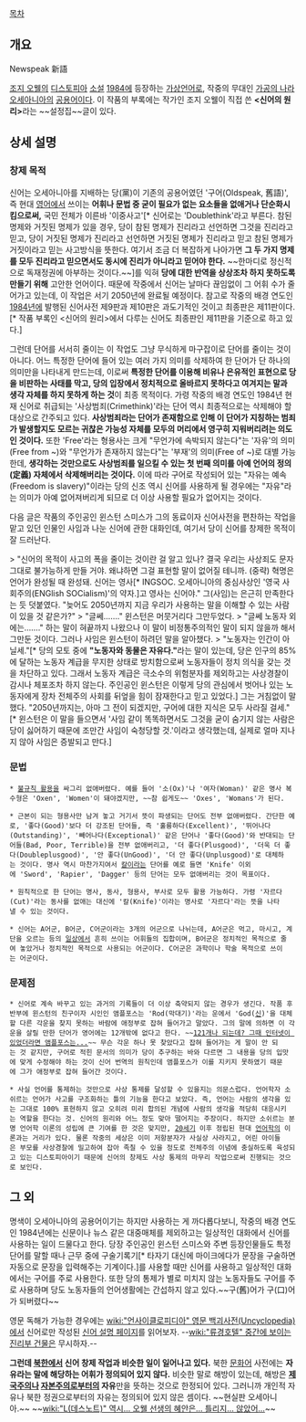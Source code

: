 [[목차]]

== 개요 ==
Newspeak
新語

[[조지 오웰]]의 [[디스토피아]] [[소설]] [[1984]]에 등장하는 [[가상언어]]로, 작중의 무대인 [[가공의 나라]] [[오세아니아]]의 [[공용어]]이다. 이 작품의 부록에는 작가인 조지 오웰이 직접 쓴 '''<신어의 원리>'''라는 ~~설정집~~글이 있다.

== 상세 설명 ==
=== 창제 목적 ===
신어는 오세아니아를 지배하는 당(黨)이 기존의 공용어였던 '구어(Oldspeak, 舊語)', 즉 현대 [[영어]]에서 쓰이는 '''어휘나 문법 중 굳이 필요가 없는 요소들을 없애거나 단순화시킴으로써,''' 국민 전체가 이른바 '이중사고'[* 신어로는 'Doublethink'라고 부른다. 참된 명제와 거짓된 명제가 있을 경우, 당이 참된 명제가 진리라고 선언하면 그것을 진리라고 믿고, 당이 거짓된 명제가 진리라고 선언하면 거짓된 명제가 진리라고 믿고 참된 명제가 거짓이라고 믿는 사고방식을 뜻한다. 여기서 조금 더 복잡하게 나아가면 '''그 두 가지 명제를 모두 진리라고 믿으면서도 동시에 진리가 아니라고 믿어야 한다.''' ~~한마디로 정신적으로 독재정권에 아부하는 것이다.~~]를 익혀 '''당에 대한 반역을 상상조차 하지 못하도록 만들기 위해''' 고안한 언어이다.
때문에 작중에서 신어는 날마다 끊임없이 그 어휘 수가 줄어가고 있는데, 이 작업은 서기 2050년에 완료될 예정이다. 참고로 작중의 배경 연도인 [[1984년]]에 발행된 신어사전 제9판과 제10판은 과도기적인 것이고 최종판은 제11판이다.[* 작품 부록인 <신어의 원리>에서 다루는 신어도 최종판인 제11판을 기준으로 하고 있다.]

그런데 단어를 서서히 줄이는 이 작업도 그냥 무식하게 마구잡이로 단어를 줄이는 것이 아니다. 어느 특정한 단어에 들어 있는 여러 가지 의미를 삭제하여 한 단어가 단 하나의 의미만을 나타내게 만드는데, 이로써 '''특정한 단어를 이용해 비유나 은유적인 표현으로 당을 비판하는 사태를 막고, 당의 입장에서 정치적으로 올바르지 못하다고 여겨지는 말과 생각 자체를 하지 못하게 하는 것'''이 최종 목적이다.
가령 작중의 배경 연도인 1984년 현재 신어로 취급되는 '사상범죄(Crimethink)'라는 단어 역시 최종적으로는 삭제해야 할 대상으로 간주되고 있다. '''사상범죄라는 단어가 존재함으로 인해 이 단어가 지칭하는 범죄가 발생할지도 모르는 귀찮은 가능성 자체를 모두의 머리에서 영구히 지워버리려는 의도인 것이다.'''
또한 'Free'라는 형용사는 크게 "무언가에 속박되지 않는다"는 '자유'의 의미(Free from ~)와 "무언가가 존재하지 않는다"는 '부재'의 의미(Free of ~)로 대별 가능한데, '''생각하는 것만으로도 사상범죄를 일으킬 수 있는 첫 번째 의미를 아예 언어의 정의(定義) 자체에서 삭제해버리는 것이다.''' 이에 따라 구어로 작성되어 있는 "자유는 예속(Freedom is slavery)"이라는 당의 신조 역시 신어를 사용하게 될 경우에는 "자유"라는 의미가 아예 없어져버리게 되므로 더 이상 사용할 필요가 없어지는 것이다.

다음 글은 작품의 주인공인 윈스턴 스미스가 그의 동료이자 신어사전을 편찬하는 작업을 맡고 있던 인물인 사임과 나눈 신어에 관한 대화인데, 여기서 당이 신어를 창제한 목적이 잘 드러난다.

> "신어의 목적이 사고의 폭을 줄이는 것이란 걸 알고 있나? 결국 우리는 사상죄도 문자 그대로 불가능하게 만들 거야. 왜냐하면 그걸 표현할 말이 없어질 테니까. (중략) 혁명은 언어가 완성될 때 완성돼. 신어는 영사[* INGSOC. 오세아니아의 중심사상인 '영국 사회주의(ENGlish SOCialism)'의 약자.]고 영사는 신어야." 그(사임)는 은근히 만족한다는 듯 덧붙였다. "늦어도 2050년까지 지금 우리가 사용하는 말을 이해할 수 있는 사람이 있을 것 같은가?"
> "글쎄……." 윈스턴은 머뭇거리다 그만두었다.
> "글쎄 노동자 외에는……." 하는 말이 혀끝까지 나왔으나 이 말이 비정통주의적인 말이 되지 않을까 해서 그만둔 것이다. 그러나 사임은 윈스턴이 하려던 말을 알아챘다.
> "노동자는 인간이 아닐세."[* 당의 모토 중에 '''"노동자와 동물은 자유다."'''라는 말이 있는데, 당은 인구의 85%에 달하는 노동자 계급을 무지한 상태로 방치함으로써 노동자들이 정치 의식을 갖는 것을 차단하고 있다. 그래서 노동자 계급은 극소수의 위험분자를 제외하고는 사상경찰이 감시나 체포조차 하지 않는다. 주인공인 윈스턴은 이렇게 당의 관심에서 벗어나 있는 노동자에게 장차 전체주의 사회를 뒤엎을 힘이 잠재한다고 믿고 있었다.] 그는 거침없이 말했다. "2050년까지는, 아마 그 전이 되겠지만, 구어에 대한 지식은 모두 사라질 걸세."[* 윈스턴은 이 말을 들으면서 '사임 같이 똑똑하면서도 그것을 굳이 숨기지 않는 사람은 당이 싫어하기 때문에 조만간 사임이 숙청당할 것.'이라고 생각했는데, 실제로 얼마 지나지 않아 사임은 증발되고 만다.]

=== 문법 ===
 * [[불규칙 활용]]을 싸그리 없애버렸다. 예를 들어 '소(Ox)'나 '여자(Woman)' 같은 명사 복수형은 'Oxen', 'Women'이 돼야겠지만, ~~참 쉽게도~~ 'Oxes', 'Womans'가 된다.

 * 근본이 되는 형용사만 남겨 놓고 거기서 뜻이 파생되는 단어도 전부 없애버렸다. 간단한 예로, '좋다(Good)'보다 더 강조된 단어들, 즉 '훌륭하다(Excellent)', '뛰어나다(Outstanding)', '빼어나다(Exceptional)' 같은 단어나 '좋다(Good)'와 반대되는 단어들(Bad, Poor, Terrible)을 전부 없애버리고, '더 좋다(Plusgood)', '더욱 더 좋다(Doubleplusgood)', '안 좋다(UnGood)', '더 안 좋다(Unplusgood)'로 대체하는 것이다. 명사 역시 마찬가지여서 [[칼]]이라는 단어를 예로 들면 'Knife' 이외에 'Sword', 'Rapier', 'Dagger' 등의 단어는 모두 없애버리는 것이 목표이다.

 * 원칙적으로 한 단어는 명사, 동사, 형용사, 부사로 모두 활용 가능하다. 가령 '자르다(Cut)'라는 동사를 없애는 대신에 '칼(Knife)'이라는 명사로 '자르다'라는 뜻을 나타낼 수 있는 것이다.

 * 신어는 A어군, B어군, C어군이라는 3개의 어군으로 나뉘는데, A어군은 먹고, 마시고, 계단을 오르는 등의 [[일상]]에서 흔히 쓰이는 어휘들의 집합이며, B어군은 정치적인 목적으로 줄여 놓았거나 정치적인 목적으로 사용되는 어군이다. C어군은 과학이나 학술 목적으로 쓰이는 어군이다.

=== 문제점 ===
 * 신어로 계속 바꾸고 있는 과거의 기록들이 더 이상 축약되지 않는 경우가 생긴다. 작품 후반부에 윈스턴의 친구이자 시인인 앰플포스는 'Rod(막대기)'라는 운에서 'God([[신]])'을 대체할 다른 각운을 찾지 못하는 바람에 애정부로 잡혀 들어가고 말았다. 그의 말에 의하면 이 각운을 살릴 만한 단어가 영어에는 12개밖에 없다고 한다. ~~[http://www.rhymezone.com/r/rhyme.cgi?Word=rod&typeofrhyme=perfect&org1=syl&org2=l&org3=y 121개나 되는데? 그때 인터넷이 있었더라면 앰플포스는...]~~ 무슨 각운 하나 못 찾았다고 잡혀 들어가는 게 말이 안 되는 것 같지만, 구어로 적힌 문서의 의미가 당이 추구하는 바와 다르면 그 내용을 당의 입맛에 맞게 수정해야 하는 것이 신어 번역의 원칙인데 앰플포스가 이를 지키지 못하였기 때문에 그가 애정부로 잡혀 들어간 것이다.

 * 사실 언어를 통제하는 것만으로 사상 통제를 달성할 수 있을지는 의문스럽다. 언어학자 소쉬르는 언어가 사고를 구조화하는 틀의 기능을 한다고 보았다. 즉, 언어는 사람의 생각을 있는 그대로 100% 표현하지 않고 오히려 미리 합의된 개념에 사람의 생각을 적당히 대응시키는 역할을 한다는 것. 신어의 원리와 어느 정도 맞아 떨어지는 주장이다. 하지만 소쉬르는 분명 언어학 이론의 성립에 큰 기여를 한 것은 맞지만, [[20세기]] 이후 정립된 현대 [[언어학]]의 이론과는 거리가 있다. 물론 작중의 세상은 이미 저항분자가 사실상 사라지고, 어린 아이들은 부모를 사상경찰에 밀고하여 잡아 족칠 수 있을 정도로 전체주의 이념에 충실하도록 육성되고 있는 디스토피아이기 때문에 신어의 창제도 사상 통제의 마무리 작업으로써 진행되는 것으로 보인다.

== 그 외 ==
명색이 오세아니아의 공용어이기는 하지만 사용하는 게 까다롭다보니, 작중의 배경 연도인 1984년에는 신문이나 뉴스 같은 대중매체를 제외하고는 일상적인 대화에서 신어를 사용하는 일이 드물다고 한다. 당장 주인공인 윈스턴 스미스와 주변 등장인물들도 특정 단어를 말할 때나 근무 중에 구술기록기[* 타자기 대신에 마이크에다가 문장을 구술하면 자동으로 문장을 입력해주는 기계이다.]를 사용할 때만 신어를 사용하고 일상적인 대화에서는 구어를 주로 사용한다. 또한 당의 통제가 별로 미치지 않는 노동자들도 구어를 주로 사용하며 당도 노동자들의 언어생활에는 간섭하지 않고 있다.~~구(舊)어가 구(口)어가 되버렸다~~

영문 독해가 가능한 경우에는 [[wiki:"언사이클로피디아" 영문 백괴사전(Uncyclopedia)]]에서 신어로만 작성된 [http://uncyclopedia.wikia.com/wiki/Newspeak 신어 설명 페이지]를 읽어보자. --[[wiki:"류경호텔" 중간에 보이는 진리부 건물]]은 무시하자.--

'''그런데 [[북한]]에서 신어 창제 작업과 비슷한 일이 일어나고 있다.''' 북한 [[문화어]] 사전에는 '''자유라는 말에 해당하는 어휘가 정의되어 있지 않다.''' 비슷한 말로 해방이 있는데, 해방은 '''[[제국주의]]나 [[자본주의]]로부터의 자유'''만을 뜻하는 것으로 한정되어 있다. 그러니까 개인적 자유나 북한 정권으로부터의 자유는 정의되어 있지 않은 셈이다. ~~현실판 오세아니아.~~ ~~[[wiki:"L(데스노트)" 역시... 오웰 선생의 혜안은... 틀리지... 않았어...]]~~
